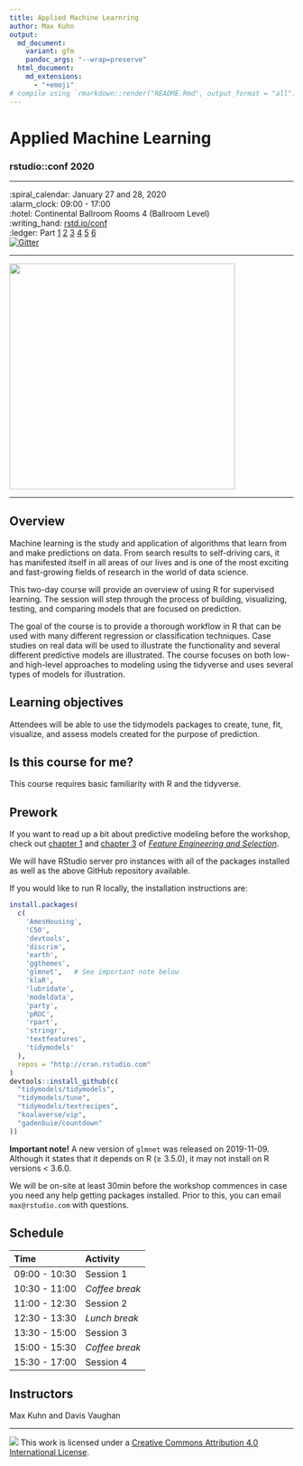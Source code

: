 ```yaml
---
title: Applied Machine Learnring
author: Max Kuhn
output:
  md_document:
    variant: gfm
    pandoc_args: "--wrap=preserve"
  html_document:
    md_extensions:
      - "+emoji"
# compile using `rmarkdown::render("README.Rmd", output_format = "all")`
---
```



Applied Machine Learning
================


### rstudio::conf 2020

-----

:spiral_calendar: January 27 and 28, 2020<br/>
:alarm_clock:     09:00 - 17:00<br/>
:hotel: Continental Ballroom Rooms 4 (Ballroom Level)<br/>
:writing_hand:    [rstd.io/conf](http://rstd.io/conf)<br/>
:ledger:   Part [1](https://rstudio-conf-2020.github.io/applied-ml/Part_1.html) [2](https://rstudio-conf-2020.github.io/applied-ml/Part_2.html) [3](https://rstudio-conf-2020.github.io/applied-ml/Part_3.html) [4](https://rstudio-conf-2020.github.io/applied-ml/Part_4.html) [5](https://rstudio-conf-2020.github.io/applied-ml/Part_5.html) [6](https://rstudio-conf-2020.github.io/applied-ml/Part_6.html)<br/>
[![Gitter](https://badges.gitter.im/conf2020-applied-ml/community.svg)](https://gitter.im/conf2020-applied-ml/community?utm_source=badge&utm_medium=badge&utm_campaign=pr-badge)


-----


<img src="https://github.com/rstudio-conf-2020/applied-ml/raw/master/images/rotate.gif" width="400" align="middle" class="center">


-------

## Overview

Machine learning is the study and application of algorithms that learn from and make predictions on data. From search results to self-driving cars, it has manifested itself in all areas of our lives and is one of the most exciting and fast-growing fields of research in the world of data science.

This two-day course will provide an overview of using R for supervised learning. The session will step through the process of building, visualizing, testing, and comparing models that are focused on prediction.

The goal of the course is to provide a thorough workflow in R that can be used with many different regression or classification techniques. Case studies on real data will be used to illustrate the functionality and several different predictive models are illustrated. The course focuses on both low- and high-level approaches to modeling using the tidyverse and uses several types of models for illustration.

## Learning objectives

Attendees will be able to use the tidymodels packages to create, tune, fit, visualize, and assess models created for the purpose of prediction.

## Is this course for me?

This course requires basic familiarity with R and the tidyverse.

## Prework

If you want to read up a bit about predictive modeling before the workshop, check out [chapter 1](https://bookdown.org/max/FES/intro-intro.html) and [chapter 3](https://bookdown.org/max/FES/review-predictive-modeling-process.html) of [_Feature Engineering and Selection_](https://bookdown.org/max/FES/).

We will have RStudio server pro instances with all of the packages installed as well as the above GitHub repository available.

If you would like to run R locally, the installation instructions are:

```r
install.packages(
  c(
    'AmesHousing',
    'C50',
    'devtools',
    'discrim',
    'earth',
    'ggthemes',
    'glmnet',   # See important note below
    'klaR',
    'lubridate',
    'modeldata',
    'party',
    'pROC',
    'rpart',
    'stringr',
    'textfeatures',
    'tidymodels'
  ),
  repos = "http://cran.rstudio.com"
)
devtools::install_github(c(
  "tidymodels/tidymodels",
  "tidymodels/tune",
  "tidymodels/textrecipes",
  "koalaverse/vip",
  "gadenbuie/countdown"
))
```

**Important note!**  A new version of `glmnet` was released on 2019-11-09. Although it states that it depends on R (≥ 3.5.0), it may not install on R versions < 3.6.0.

We will be on-site at least 30min before the workshop commences in case you need any help getting packages installed. Prior to this, you can email `max@rstudio.com` with questions.




## Schedule

| Time          | Activity         |
| :------------ | :--------------- |
| 09:00 - 10:30 | Session 1        |
| 10:30 - 11:00 | *Coffee break*   |
| 11:00 - 12:30 | Session 2        |
| 12:30 - 13:30 | *Lunch break*    |
| 13:30 - 15:00 | Session 3        |
| 15:00 - 15:30 | *Coffee break*   |
| 15:30 - 17:00 | Session 4        |

## Instructors

Max Kuhn and Davis Vaughan

-----

![](https://i.creativecommons.org/l/by/4.0/88x31.png) This work is licensed under a [Creative Commons Attribution 4.0 International License](https://creativecommons.org/licenses/by/4.0/).
